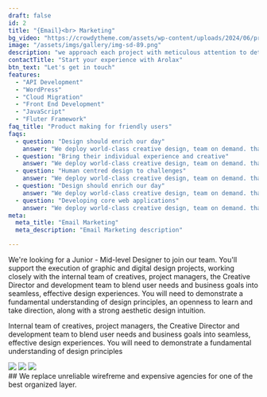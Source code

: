 ---
draft: false
id: 2
title: "{Email}<br> Marketing"
bg_video: "https://crowdytheme.com/assets/wp-content/uploads/2024/06/production_id_4779866-1080p-1.mp4"
image: "/assets/imgs/gallery/img-sd-89.png"
description: "we approach each project with meticulous attention to detail and best quality."
contactTitle: "Start your experience with Arolax"
btn_text: "Let's get in touch"
features:
  - "API Development"
  - "WordPress"
  - "Cloud Migration"
  - "Front End Development"
  - "JavaScript"
  - "Fluter Framework"
faq_title: "Product making for friendly users"
faqs:
  - question: "Design should enrich our day"
    answer: "We deploy world-class creative design, team on demand. that can design surest measure's of success is when a client partner with more than once build ship scale."
  - question: "Bring their individual experience and creative"
    answer: "We deploy world-class creative design, team on demand. that can design surest measure's of success is when a client partner with more than once build ship scale."
  - question: "Human centred design to challenges"
    answer: "We deploy world-class creative design, team on demand. that can design surest measure's of success is when a client partner with more than once build ship scale."
  - question: "Design should enrich our day"
    answer: "We deploy world-class creative design, team on demand. that can design surest measure's of success is when a client partner with more than once build ship scale."
  - question: "Developing core web applications"
    answer: "We deploy world-class creative design, team on demand. that can design surest measure's of success is when a client partner with more than once build ship scale."
meta:
  meta_title: "Email Marketing"
  meta_description: "Email Marketing description"

---
We're looking for a Junior - Mid-level Designer to join our team. 
You'll support the execution of graphic and digital design projects, working closely with the internal team of creatives, project managers, 
the Creative Director and development team to blend user needs and business goals into seamless, effective design experiences. 
You will need to demonstrate a fundamental understanding of design principles, an openness to learn and take direction, along with a strong aesthetic design intuition.

Internal team of creatives, project managers, the Creative Director and development team to blend user needs and business goals into seamless, effective design experiences. 
You will need to demonstrate a fundamental understanding of design principles
<div className="border-0 lg:border-t-[1px] mt-[66px]">
  <div className="working-steps grid gap-y-[40px] gap-x-[30px] sm:grid-cols-2 lg:grid-cols-4 container2">
    <WorkStep title="Planning and sketching" description="Modern and unique design practically point of view, it risks not meeting the huge expectations"/>
    <WorkStep title="Team working" description="Modern and unique design practically point of view, it risks not meeting the huge expectations"/>
    <WorkStep title="Flowchart and wireframe" description="Modern and unique design practically point of view, it risks not meeting the huge expectations"/>
    <WorkStep title="User experience Testing" description="Modern and unique design practically point of view, it risks not meeting the huge expectations"/>
  </div>
</div>
<div className="mt-[53px] grid gap-[10px] grid-cols-2 lg:gap-[30px] sm:grid-cols-3 container2">
<img src="/assets/imgs/gallery/img-s-89.jpg"/>
<img src="/assets/imgs/gallery/img-s-90.jpg"/>
<img src="/assets/imgs/gallery/img-s-91.jpg"/>
</div>

<div className="features-area container2 section-spacing-top">
  ## We replace unreliable wirefreme and expensive agencies for one of the best organized layer.
  <FeatureContent 
  img = "/assets/imgs/gallery/img-s-92.jpg"
  description1 = "Receive your design within a few business days, and be updated on the process. Everything you need for a digitally driven brand. Defined proposition. Conceptual realisation. Logo, type, look, feel, tone, movement, content - we've got it covered."
  description2="Getting your brand message out there. We create dynamic campaign creative that engages audiences, wherever they are most talented. Bring your brand to life, communicate your value proposition with agile setup across creativity."
  />
</div>